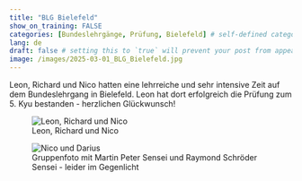 ---
title: "BLG Bielefeld"
show_on_training: FALSE
categories: [Bundeslehrgänge, Prüfung, Bielefeld] # self-defined categories
lang: de
draft: false # setting this to `true` will prevent your post from appearing on your listing page until you're ready!
image: /images/2025-03-01_BLG_Bielefeld.jpg
---

Leon, Richard und Nico hatten eine lehrreiche und sehr intensive Zeit auf dem Bundeslehrgang in Bielefeld. Leon hat dort erfolgreich die Prüfung zum 5. Kyu bestanden - herzlichen Glückwunsch!

![Leon, Richard und Nico](/images/2025-03-01_BLG_Bielefeld.jpg)

![Gruppenfoto mit Martin Peter Sensei und Raymond Schröder Sensei - leider im Gegenlicht](/images/2025-03-01_BLG_Bielefeld_Gruppenfoto.jpeg){alt="Nico und Darius"}
